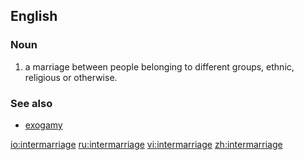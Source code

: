 ==English==

===Noun===
{{en-noun}}

# a marriage between people belonging to different groups, ethnic, religious or otherwise.

===See also===
* [[exogamy]]

[[io:intermarriage]]
[[ru:intermarriage]]
[[vi:intermarriage]]
[[zh:intermarriage]]